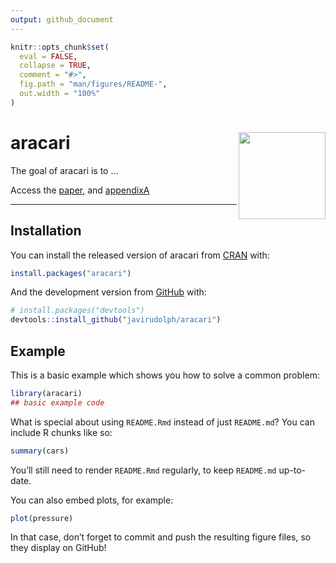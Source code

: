 ```yaml
---
output: github_document
---
```


<!-- README.md is generated from README.Rmd. Please edit that file -->

```r
knitr::opts_chunk$set(
  eval = FALSE,
  collapse = TRUE,
  comment = "#>",
  fig.path = "man/figures/README-",
  out.width = "100%"
)
```

# aracari <img src="images/aracari.png" align="right" height="139" />

<!-- badges: start -->
<!-- badges: end -->

The goal of aracari is to ...


Access the [paper](https://javirudolph.github.io/aracari/paper/paper.html), and [appendixA](https://javirudolph.github.io/aracari/appendixA/appendixA.html)

---
## Installation

You can install the released version of aracari from [CRAN](https://CRAN.R-project.org) with:

``` r
install.packages("aracari")
```

And the development version from [GitHub](https://github.com/) with:

``` r
# install.packages("devtools")
devtools::install_github("javirudolph/aracari")
```
## Example

This is a basic example which shows you how to solve a common problem:

```r
library(aracari)
## basic example code
```

What is special about using `README.Rmd` instead of just `README.md`? You can include R chunks like so:

```r
summary(cars)
```

You'll still need to render `README.Rmd` regularly, to keep `README.md` up-to-date.

You can also embed plots, for example:

```r
plot(pressure)
```

In that case, don't forget to commit and push the resulting figure files, so they display on GitHub!
